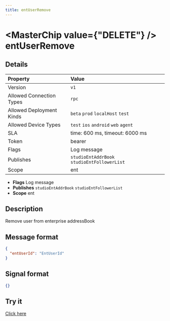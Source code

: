 ```yaml
---
title: entUserRemove
---
```



# <MasterChip value={"DELETE"} /> entUserRemove

## Details

| Property | Value | 
| :--- | :--- | 
| Version | `v1` |
| Allowed Connection Types | `rpc`  |
| Allowed Deployment Kinds | `beta` `prod` `localHost` `test`  |
| Allowed Device Types | `test` `ios` `android` `web` `agent`  |
| SLA | time: 600 ms, timeout: 6000 ms |
| Token | bearer |
| Flags | Log message |
| Publishes | `studioEntAddrBook` `studioEntFollowerList`  |
| Scope | ent |


- **Flags** Log message
- **Publishes** `studioEntAddrBook` `studioEntFollowerList` 
- **Scope** ent


## Description

Remove user from enterprise addressBook

## Message format

```json
{
  "entUserId": "EntUserId"
}
```

## Signal format

```json
{}
```

## Try it

[Click here](https://web.neome.ai/api?path=studio_studioMain_entUserRemove)

